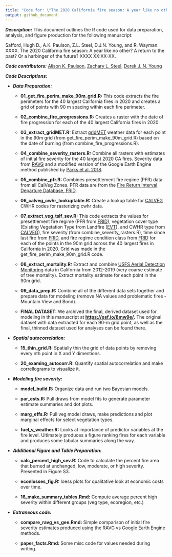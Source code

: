 ```yaml
---
title: "Code for: \"The 2020 California fire season: A year like no other, a return to the past, or a harbinger of the future?\""
output: github_document
---
```


__*Description:*__ This document outlines the R code used for data preparation, analysis, and figure production for the following manuscript: 

Safford, Hugh D., A.K. Paulson, Z.L. Steel, D.J.N. Young, and R. Wayman. XXXX. The 2020 California fire season: A year like no other? A return to the past? Or a harbinger of the future? XXXX XX:XX-XX. 

__*Code contributors:*__ [Alison K. Paulson](https://github.com/akpaulson), [Zachary L. Steel](https://github.com/zacksteel), [Derek J. N. Young](https://github.com/youngdjn)

__*Code Descriptions:*__

* *__Data Preparation:__*

    + __01_get_fire_perim_make_90m_grid.R:__ This code extracts the fire perimeters for the 40 largest California fires in 2020 and creates a grid of points with 90 m spacing within each fire perimeter. 
    
    + __02_combine_fire_progressions.R:__ Creates a raster with the date of fire progression for each of the 40 largest California fires in 2020.
    
    + __03_extract_gridMET.R:__ Extract [gridMET](http://www.climatologylab.org/gridmet.html) weather data for each point in the 90m grid (from get_fire_perim_make_90m_grid.R) based on the date of burning (from combine_fire_progressions.R).
    
    + __04_combine_severity_rasters.R:__ Combine all rasters with estimates of initial fire severity for the 40 largest 2020 CA fires. Severity data from [RAVG](https://burnseverity.cr.usgs.gov/products/ravg) and a modified version of the Google Earth Engine method published by [Parks et al. 2018](https://www.mdpi.com/2072-4292/10/6/879).
    
    + __05_combine_pfr.R:__ Combines presettlement fire regime (PFR) data from all CalVeg Zones. PFR data are from the [Fire Return Interval Departure Database, FRID](https://www.fs.usda.gov/detail/r5/landmanagement/gis/?cid=STELPRDB5327836). 
    
    + __06_calveg_cwhr_lookuptable.R:__ Create a lookup table for [CALVEG](https://www.fs.usda.gov/detail/r5/landmanagement/resourcemanagement/?cid=stelprdb5347192) CWHR codes for rasterizing cwhr data. 
    
    + __07_extract_veg_tslf_sev.R:__ This code extracts the values for presettlement fire regime (PFR from [FRID](https://www.fs.usda.gov/detail/r5/landmanagement/gis/?cid=STELPRDB5327836)), vegetation cover type (Existing Vegetation Type from Landfire ([EVT](https://landfire.gov/evt.php)), and CWHR type from [CALVEG](https://www.fs.usda.gov/detail/r5/landmanagement/resourcemanagement/?cid=stelprdb5347192)), fire severity (from combine_severity_rasters.R), time since last fire from [FRID]((https://www.fs.usda.gov/detail/r5/landmanagement/gis/?cid=STELPRDB5327836)), and  fire regime condition class from [FRID](https://www.fs.usda.gov/detail/r5/landmanagement/gis/?cid=STELPRDB5327836) for each of the points in the 90m grid across the 40 largest fires in California in 2020. Grid was made in the get_fire_perim_make_90m_grid.R code.
    
    + __08_extract_mortality.R:__ Extract and combine [USFS Aerial Detection Monitoring](https://www.fs.usda.gov/detail/r5/forest-grasslandhealth/?cid=fsbdev3_046696) data in California from 2012-2019 (very coarse estimate of tree mortality). Extract mortality estimate for each point in the 90m grid. 
    
    + __09_data_prep.R:__ Combine all of the different data sets together and prepare data for modeling (remove NA values and problematic fires - Mountain View and Bond). 
    
    + __FINAL DATASET:__ We archived the final, derived dataset used for modeling in this manuscript at **[https://osf.io/8mw9e/](https://osf.io/8mw9e/).** The original dataset with data extracted for each 90-m grid point, as well as the final, thinned dataset used for analyses can be found there. 
    
* *__Spatial autocorrelation:__*

    + __15_thin_grid.R:__ Spatially thin the grid of data points by removing every nth point in X and Y dimentions.

    + __20_examing_autocorr.R:__ Quantify spatial autocorrelation and make correllograms to visualize it.
    
* *__Modeling fire severity:__*

    + __model_build.R:__ Organize data and run two Bayesian models.
    
    + __par_ests.R:__ Pull draws from model fits to generate parameter estimate summaries and dot plots.
    
    + __marg_effs.R:__ Pull veg model draws, make predictions and plot marginal effects for select vegetation types.
    
    + __fuel_v_weather.R:__ Looks at importance of predictor variables at the fire level. Ultimately produces a figure ranking fires for each variable and produces some tabular summaries along the way.  

* *__Additional Figure and Table Preparation:__*

    + __calc_percent_high_sev.R:__ Code to calculate the percent fire area that burned at unchanged, low, moderate, or high severity. Presented in Figure S3. 
    
    + __econlosses_fig.R:__ loess plots for qualitative look at economic costs over time.  
    
    + __16_make_summary_tables.Rmd:__ Compute average percent high severity within different groups (veg type, ecoregion, etc.)
    
* *__Extraneous code:__*

    + __compare_ravg_vs_gee.Rmd:__ Simple comparison of initial fire severity estimates produced using the RAVG vs Google Earth Engine methods.
    
    + __paper_facts.Rmd:__ Some misc code for values needed during writing.  
